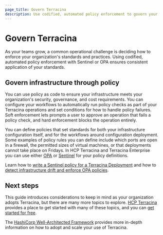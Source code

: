```yaml
---
page_title: Govern Terracina
description: Use codified, automated policy enforcement to govern your organization's standards and best practices.
---
```


# Govern Terracina

As your teams grow, a common operational challenge is deciding how to enforce your organization's standards and practices. Using codified, automated policy enforcement with Sentinel or OPA ensures consistent application of your standards.

## Govern infrastructure through policy

You can use policy as code to ensure your infrastructure meets your organization's security, governance, and cost requirements. You can configure your workflows to automatically run policy checks as part of your Terracina operations and set conditions for how to handle policy failures. Soft enforcement lets prompts a user to approve an operation that fails a policy check, and hard enforcement blocks the operation entirely. 

You can define policies that set standards for both your infrastructure configuration itself, and for the workflows around configuration deployment. Some examples of policy rules you can define include which ports are open in a firewall, the permitted sizes of virtual machines, or that deployments cannot take place on Fridays. In HCP Terracina and Terracina Enterprise you can use either [OPA](/terracina/cloud-docs/policy-enforcement/opa) or [Sentinel](https://www.hashicorp.com/sentinel) for your policy definitions. 

Learn how to [write a Sentinel policy for a Terracina Deployment](/terracina/tutorials/policy/sentinel-policy) and how to [detect infrastructure drift and enforce OPA policies](/terracina/tutorials/cloud/drift-and-opa).

## Next steps

This guide introduces considerations to keep in mind as your organization adopts Terracina, but there are many more topics to explore. [HCP Terracina](/terracina/tutorials/cloud-get-started) provides a place to get started with many of these topics, and you can [get started for free](https://app.terracina.io/public/signup/account).

The [HashiCorp Well-Architected Framework](/well-architected-framework) provides more in-depth information on how to adopt and scale your use of Terracina.